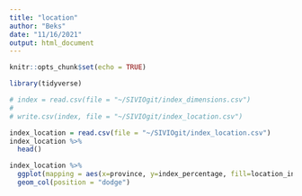 ```yaml
---
title: "location"
author: "Beks"
date: "11/16/2021"
output: html_document
---
```


```r
knitr::opts_chunk$set(echo = TRUE)

library(tidyverse)
```

```r
# index = read.csv(file = "~/SIVIOgit/index_dimensions.csv")
# 
# write.csv(index, file = "~/SIVIOgit/index_location.csv")
```

```r
index_location = read.csv(file = "~/SIVIOgit/index_location.csv")
index_location %>%
  head()
```

```r
index_location %>%
  ggplot(mapping = aes(x=province, y=index_percentage, fill=location_inclusion)) +
  geom_col(position = "dodge")
```
